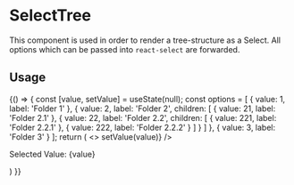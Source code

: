 
<Meta title="components/SelectTree" />

# SelectTree

This component is used in order to render a tree-structure as a Select. All options which can be passed
into `react-select` are forwarded.

## Usage

<Canvas>
  <Story name="base">
    {() => {
        const [value, setValue] = useState(null);
        const options = [
            {
                value: 1,
                label: 'Folder 1'
            },
            {
                value: 2,
                label: 'Folder 2',
                children: [
                    {
                        value: 21,
                        label: 'Folder 2.1'
                    },
                    {
                        value: 22,
                        label: 'Folder 2.2',
                        children: [
                            {
                                value: 221,
                                label: 'Folder 2.2.1'
                            },
                            {
                                value: 222,
                                label: 'Folder 2.2.2'
                            }
                        ]
                    }
                ]
            },
            {
                value: 3,
                label: 'Folder 3'
            }
        ];
        return (
            <>
                <SelectTree options={options} defaultValue={{ value: 22 }} onChange={({ value }) => setValue(value)} />
                <p>Selected Value: {value}</p>
            </>
        )
    }}
  </Story>
</Canvas>

<ArgsTable of={SelectTree} />
